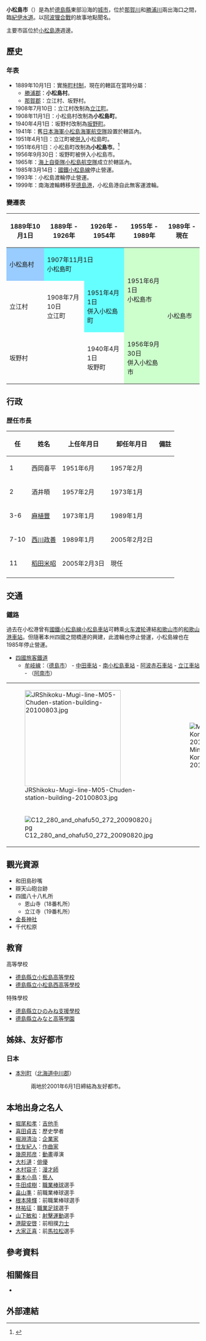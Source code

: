 {{日本都市
| 自治體名=小松島市
| 市章=[[File:Emblem_of_Komatsushima,_Tokushima.svg|100px]]
| 圖像=[[File:Kincho_Jinja_01.JPG|240px]]
| 圖像說明=[[金長神社|金長神社]]
| 日文原名=小松島市
| 平假名=こまつしまし
| 羅馬字拼音=Komatsushima-shi
| 都道府縣=德島縣
| 支廳=
| 編號=36203-4
| 面積=44.47
| 邊界未定=
| 人口=39,649
| 統計時間=2013年7月1日
| 自治體=[[德島市|德島市]]、[[阿南市|阿南市]]、[[勝浦町|勝浦町]]
| 花=大花四照花
| 樹=杨梅
| 鳥=
| 其他象徵物=
| 其他象徵=
| 市長=稻田米昭
| 卸任日期=2013年2月2日
| 議員數=15
| 郵遞區號=773-8501
| 所在地=小松島市横須町1番1號<br>[[File:Komatsushima_city_Hall.JPG|170px]]
| 電話號碼=885-32-2111
| 外部連結=http://www.city.komatsushima.tokushima.jp/
| 經度=
| 緯度=
| 地圖=[[File:Komatsushima_in_Tokushima_Prefecture_Ja.svg|250px]]
| 註記=人口：[http://www.city.komatsushima.tokushima.jp/soshiki/40/toukei-jinkou.html 小松島市官方網頁]
}}
'''小松島市'''（{{jpn|j=小松島市|hg=こまつしまし|rm=Komatsushima shi|f=y}}）是為於[[德島縣|德島縣]]東部沿海的[[城市|城市]]，位於[[那賀川|那賀川]]和[[勝浦川|勝浦川]]兩出海口之間，臨[[紀伊水道|紀伊水道]]。以[[阿波狸合戰|阿波狸合戰]]的故事地點聞名。

主要市區位於[[小松島港|小松島港]]週邊。

==歷史==
===年表===
* 1889年10月1日：實施[[町村制|町村制]]，現在的轄區在當時分屬：
** [[勝浦郡|勝浦郡]]：'''小松島村'''。
** [[那賀郡|那賀郡]]：立江村、坂野村。
* 1908年7月10日：立江村改制為[[立江町|立江町]]。
* 1908年11月1日：小松島村改制為'''小松島町'''。
* 1940年4月1日：坂野村改制為[[坂野町|坂野町]]。
* 1941年：舊[[日本海軍|日本海軍]][[小松島海軍航空隊|小松島海軍航空隊]]設置於轄區內。
* 1951年4月1日：立江町被[[市町村合併|併入]]小松島町。
* 1951年6月1日：小松島町改制為'''小松島市'''。<ref>{{cite web| title=市の沿革| url=http://www.city.komatsushima.tokushima.jp/soshiki/40/enkaku.html| publisher=小松島市政府| accessdate=2012-12-06| language=ja| date=2009-08-01| deadurl=yes| archiveurl=https://web.archive.org/web/20150929204250/http://www.city.komatsushima.tokushima.jp/soshiki/40/enkaku.html| archivedate=2015-09-29}}</ref> 
* 1956年9月30日：坂野町被併入小松島市。
* 1965年：[[海上自衛隊|海上自衛隊]][[小松島航空隊|小松島航空隊]]成立於轄區內。
* 1985年3月14日：[[國鐵|國鐵]][[小松島線|小松島線]]停止營運。
* 1993年：小松島渡輪停止營運。
* 1999年：南海渡輪轉移至[[德島港|德島港]]，小松島港自此無客運渡輪。

===變遷表===
{| class="wikitable" style="font-size:x-small"
! 1889年10月1日
! 1889年 - 1926年
! colspan=2 | 1926年 - 1954年
! 1955年 - 1989年
! 1989年 - 現在
! 現在
|-
| style="background-color:#9cf;" | 小松島村
| colspan=2 style="background-color:#6ff;" | 1907年11月1日<br />小松島町
| rowspan=2 colspan=2  style="background-color:#cfc;" | 1951年6月1日<br />小松島市
| rowspan=3 colspan=2 style="background-color:#cfc;" | 小松島市
|-
| 立江村
| 1908年7月10日<br>立江町
| style="background-color:#6ff;" | 1951年4月1日<br />併入小松島町
|-
| colspan=2 | 坂野村
| colspan=2 | 1940年4月1日<br>坂野町
| style="background-color:#cfc;" | 1956年9月30日<br>併入小松島市
|}

==行政==
=== 歴任市長 ===
{| class="wikitable"
!任!!姓名!!上任年月日!!卸任年月日!!備註
|-
|1||西岡喜平||1951年6月||1957年2月|| 
|-
|2||酒井暊||1957年2月||1973年1月|| 
|-
|3-6||[[麻植豐|麻植豐]]||1973年1月||1989年1月|| 
|-
|7-10||[[西川政善|西川政善]]||1989年1月||2005年2月2日|| 
|-
|11||[[稻田米昭|稻田米昭]]||2005年2月3日||現任|| 
|-
|}

==交通==
===鐵路===
過去在小松港曾有[[國鐵|國鐵]][[小松島線|小松島線]][[小松島車站|小松島車站]]可轉乘[[火车渡轮|火车渡轮]]連結[[和歌山市|和歌山市]]的[[和歌山港車站|和歌山港車站]]。但隨著本州四國之間橋連的興建，此渡輪也停止營運，小松島線也在1985年停止營運。

* [[四國旅客鐵道|四國旅客鐵道]]
** [[牟岐線|牟岐線]]：（[[德島市|德島市]]） - [[中田車站_(德島縣)|中田車站]] - [[南小松島車站|南小松島車站]] - [[阿波赤石車站|阿波赤石車站]] - [[立江車站|立江車站]] - （[[阿南市|阿南市]]）

{| border=0
|-
| [[File:JRShikoku-Mugi-line-M05-Chuden-station-building-20100803.jpg|250px]] || [[File:Minami-Komatsushima_station-20110908.jpg|thumb]]
|-
| [[File:C12_280_and_ohafu50_272_20090820.jpg|thumb]]
|}

==觀光資源==
* 和田島砂嘴
* 辯天山砲台跡
* 四國八十八札所
** 恩山寺（18番札所）
** 立江寺（19番札所）
* [[金長神社|金長神社]]
* 千代松原

==教育==
; 高等學校
* [[德島縣立小松島高等學校|德島縣立小松島高等學校]]
* [[德島縣立小松島西高等學校|德島縣立小松島西高等學校]]

; 特殊學校
* [[德島縣立ひのみね支援學校|德島縣立ひのみね支援學校]]
* [[德島縣立みなと高等學園|德島縣立みなと高等學園]]

== 姊妹、友好都市 ==
=== 日本 ===
* [[本別町|本別町]]（[[北海道|北海道]][[中川郡_(十勝國)|中川郡]]）
*: 兩地於2001年6月1日締結為友好都市。

== 本地出身之名人 ==
* [[堀尾和孝|堀尾和孝]]：[[吉他手|吉他手]]
* [[喜田貞吉|喜田貞吉]]：歷史學者
* [[堀淵清治|堀淵清治]]：[[企業家|企業家]]
* [[住友紀人|住友紀人]]：[[作曲家|作曲家]]
* [[幾原邦彦|幾原邦彦]]：[[動畫|動畫]]導演
* [[大杉漣|大杉漣]]：[[俳優|俳優]]
* [[木村容子|木村容子]]：[[漫才師|漫才師]]
* [[重本小鳥|重本小鳥]]：[[藝人|藝人]]
* [[牛田成樹|牛田成樹]]：[[職業棒球|職業棒球]]選手
* [[畠山準|畠山準]]：前職業棒球選手
* [[根本隆輝|根本隆輝]]：前職業棒球選手
* [[林祐征|林祐征]]：[[職業足球|職業足球]]選手
* [[山下敏和|山下敏和]]：[[射擊運動|射擊運動]]選手
* [[港龍安啓|港龍安啓]]：前相撲[[力士|力士]]
* [[大家正喜|大家正喜]]：前[[馬拉松|馬拉松]]選手

==參考資料==
{{reflist}}

== 相關條目 ==
{{commonscat|Komatsushima,_Tokushima}}
* {{osmrelation-inline|4055892}}

==外部連結==
{{德島縣}}
{{Authority control}}